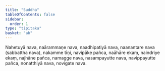 ```yaml
---
title: "Suddha"
tableOfContents: false
sidebar:
  order: 1
type: "tipitaka"
basket: "ab"
---
```



<DynamicBreadcrumb />

<Division number="329">

<Paragraph number="3133">
Nahetuyā nava, naārammaṇe nava, naadhipatiyā nava, naanantare nava (sabbattha nava), nakamme tīṇi, navipāke pañca, naāhāre ekaṃ, naindriye ekaṃ, najhāne pañca, namagge nava, nasampayutte nava, navippayutte pañca, nonatthiyā nava, novigate nava.
</Paragraph>
</Division>